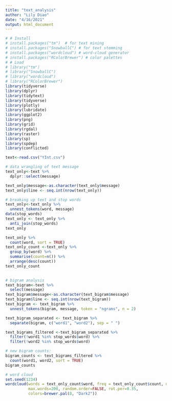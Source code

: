 ```yaml
---
title: "text_analysis"
author: "Lily Diao"
date: "4/16/2021"
output: html_document
---
```


```r
# # Install
# install.packages("tm")  # for text mining
# install.packages("SnowballC") # for text stemming
# install.packages("wordcloud") # word-cloud generator 
# install.packages("RColorBrewer") # color palettes
# # Load
# library("tm")
# library("SnowballC")
# library("wordcloud")
# library("RColorBrewer")
library(tidyverse)
library(dplyr)
library(tidytext)
library(tidyverse)
library(plotly)
library(lubridate)
library(ggplot2)
library(png)
library(grid)
library(rgdal)
library(raster)
library(sp)
library(spdep)
library(conflicted)
```


```r
text<-read.csv("YInt.csv")
```

```r
# data wrangling of text message
text_only<-text %>% 
  dplyr::select(message)

text_only$message<-as.character(text_only$message)
text_only$line <- seq.int(nrow(text_only))
```

```r
# breaking up text and stop words
text_only<-text_only %>%
  unnest_tokens(word, message)
data(stop_words)
text_only <- text_only %>%
  anti_join(stop_words)
text_only
```

```r
text_only %>% 
  count(word, sort = TRUE)
text_only_count <-text_only %>% 
  group_by(word) %>% 
  summarise(count=n()) %>% 
  arrange(desc(count))
text_only_count         
  
```

```r
# bigram analysis
text_bigram<-text %>% 
  select(message)
text_bigram$message<-as.character(text_bigram$message)
text_bigram$line <- seq.int(nrow(text_bigram))
text_bigram <- text_bigram %>%
  unnest_tokens(bigram, message, token = "ngrams", n = 2)

text_bigram_separated <- text_bigram %>%
  separate(bigram, c("word1", "word2"), sep = " ")

text_bigrams_filtered <-text_bigram_separated %>%
  filter(!word1 %in% stop_words$word) %>%
  filter(!word2 %in% stop_words$word)

# new bigram counts:
bigram_counts <- text_bigrams_filtered %>% 
  count(word1, word2, sort = TRUE)
bigram_counts
```

```r
# word cloud
set.seed(1234)
wordcloud(words = text_only_count$word, freq = text_only_count$count, min.freq = 1,
          max.words=200, random.order=FALSE, rot.per=0.35, 
          colors=brewer.pal(8, "Dark2"))
```



